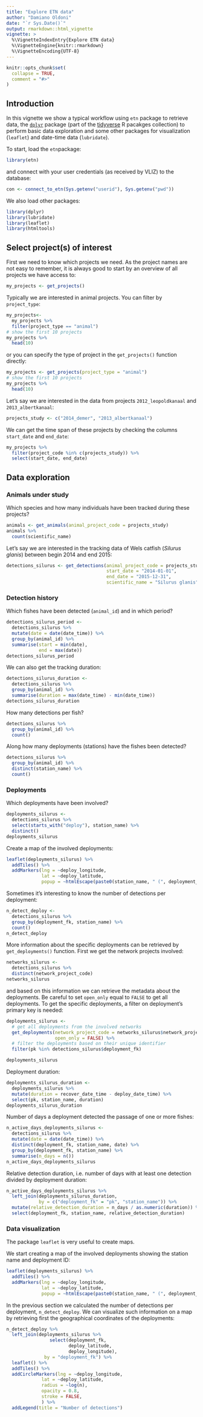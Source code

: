 ```yaml
---
title: "Explore ETN data"
author: "Damiano Oldoni"
date: "`r Sys.Date()`"
output: rmarkdown::html_vignette
vignette: >
  %\VignetteIndexEntry{Explore ETN data}
  %\VignetteEngine{knitr::rmarkdown}
  %\VignetteEncoding{UTF-8}
---
```


```r
knitr::opts_chunk$set(
  collapse = TRUE,
  comment = "#>"
)
```

## Introduction

In this vignette we show a typical workflow using `etn` package to retrieve data, the [`dplyr`](https://dplyr.tidyverse.org/) package (part of the [tidyverse](https://www.tidyverse.org/) R pacakges collection) to perform basic data exploration and some other packages for visualization (`leaflet`) and date-time data (`lubridate`).

To start, load the `etn`package:

```r
library(etn)
```

and connect with your user credentials (as received by VLIZ) to the database:

```r
con <- connect_to_etn(Sys.getenv("userid"), Sys.getenv("pwd"))
```

We also load other packages:

```r
library(dplyr)
library(lubridate)
library(leaflet)
library(htmltools)
```

## Select project(s) of interest

First we need to know which projects we need. As the project names are not easy to remember, it is always good to start by an overview of all projects we have access to:

```r
my_projects <- get_projects()
```

Typically we are interested in animal projects. You can filter by `project_type`:

```r
my_projects<- 
  my_projects %>%
  filter(project_type == "animal")
# show the first 10 projects
my_projects %>%
  head(10)
```

or you can specify the type of project in the `get_projects()` function directly:

```r
my_projects <- get_projects(project_type = "animal")
# show the first 10 projects
my_projects %>%
  head(10)
```

Let's say we are interested in the data from projects `2012_leopoldkanaal` and `2013_albertkanaal`:

```r
projects_study <- c("2014_demer", "2013_albertkanaal")
```

We can get the time span of these projects by checking the columns `start_date` and `end_date`:

```r
my_projects %>%
  filter(project_code %in% c(projects_study)) %>% 
  select(start_date, end_date)
```


## Data exploration

### Animals under study

Which species and how many individuals have been tracked during these projects?

```r
animals <- get_animals(animal_project_code = projects_study)
animals %>%
  count(scientific_name)
```

Let's say we are interested in the tracking data of Wels catfish (_Silurus glanis_) between begin 2014 and end 2015:

```r
detections_silurus <- get_detections(animal_project_code = projects_study,
                                     start_date = "2014-01-01",
                                     end_date = "2015-12-31",
                                     scientific_name = "Silurus glanis")
```

### Detection history

Which fishes have been detected (`animal_id`) and in which period?

```r
detections_silurus_period <-
  detections_silurus %>%
  mutate(date = date(date_time)) %>%
  group_by(animal_id) %>%
  summarise(start = min(date),
            end = max(date))
detections_silurus_period
```

We can also get the tracking duration:

```r
detections_silurus_duration <-
  detections_silurus %>%
  group_by(animal_id) %>%
  summarise(duration = max(date_time) - min(date_time))
detections_silurus_duration
```

How many detections per fish?

```r
detections_silurus %>%
  group_by(animal_id) %>%
  count()
```

Along how many deployments (stations) have the fishes been detected?

```r
detections_silurus %>%
  group_by(animal_id) %>%
  distinct(station_name) %>%
  count()
```

### Deployments

Which deployments have been involved?

```r
deployments_silurus <-
  detections_silurus %>%
  select(starts_with("deploy"), station_name) %>%
  distinct()
deployments_silurus
```

Create a map of the involved deployments:

```r
leaflet(deployments_silurus) %>%
  addTiles() %>%
  addMarkers(lng = ~deploy_longitude,
             lat = ~deploy_latitude,
             popup = ~htmlEscape(paste0(station_name, " (", deployment_fk, ")")))
```

Sometimes it's interesting to know the number of detections per deployment:

```r
n_detect_deploy <- 
  detections_silurus %>%
  group_by(deployment_fk, station_name) %>%
  count()
n_detect_deploy
```

More information about the specific deployments can be retrieved by `get_deployments()` function. First we get the network projects involved: 

```r
networks_silurus <- 
  detections_silurus %>%
  distinct(network_project_code)
networks_silurus
```

and based on this information we can retrieve the metadata about the deployments. Be careful to set `open_only` equal to `FALSE` to get all deployments. To get the specific deployments, a filter on deployment's primary key is needed:

```r
deployments_silurus <-
  # get all deployments from the involved networks
  get_deployments(network_project_code = networks_silurus$network_project_code,
                  open_only = FALSE) %>%
  # filter the deployments based on their unique identifier
  filter(pk %in% detections_silurus$deployment_fk)

deployments_silurus
```

Deployment duration:

```r
deployments_silurus_duration <- 
  deployments_silurus %>%
  mutate(duration = recover_date_time - deploy_date_time) %>%
  select(pk, station_name, duration)
deployments_silurus_duration
```

Number of days a deployment detected the passage of one or more fishes:

```r
n_active_days_deployments_silurus <- 
  detections_silurus %>%
  mutate(date = date(date_time)) %>%
  distinct(deployment_fk, station_name, date) %>%
  group_by(deployment_fk, station_name) %>%
  summarise(n_days = n())
n_active_days_deployments_silurus
```

Relative detection duration, i.e. number of days with at least one detection divided by deployment duration:

```r
n_active_days_deployments_silurus %>%
  left_join(deployments_silurus_duration,
            by = c("deployment_fk" = "pk", "station_name")) %>%
  mutate(relative_detection_duration = n_days / as.numeric(duration)) %>%
  select(deployment_fk, station_name, relative_detection_duration)
```

### Data visualization

The package `leaflet` is very useful to create maps.

We start creating a map of the involved deployments showing the station name and deployment ID:

```r
leaflet(deployments_silurus) %>%
  addTiles() %>%
  addMarkers(lng = ~deploy_longitude,
             lat = ~deploy_latitude,
             popup = ~htmlEscape(paste0(station_name, " (", deployment_fk, ")")))
```

In the previous section we calculated the number of detections per deployment, `n_detect_deploy`. We can visualize such information on a map by retrieving first the geographical coordinates of the deployments:

```r
n_detect_deploy %>%
  left_join(deployments_silurus %>%
                select(deployment_fk, 
                       deploy_latitude,
                       deploy_longitude),
              by = "deployment_fk") %>%
  leaflet() %>%
  addTiles() %>%
  addCircleMarkers(lng = ~deploy_longitude,
             lat = ~deploy_latitude,
             radius = ~log(n),
             opacity = 0.8,
             stroke = FALSE,
             ) %>% 
  addLegend(title = "Number of detections")
```

